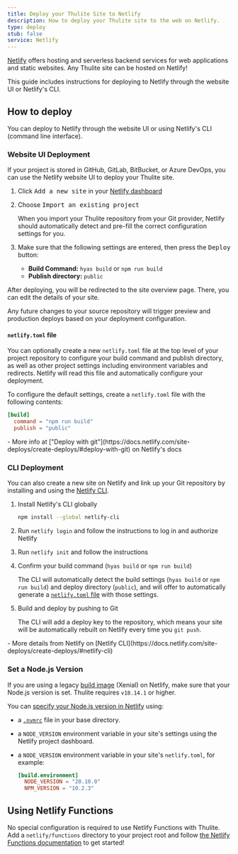 ```yaml
---
title: Deploy your Thulite Site to Netlify
description: How to deploy your Thulite site to the web on Netlify.
type: deploy
stub: false
service: Netlify
---
```


[Netlify](https://netlify.com) offers hosting and serverless backend services for web applications and static websites. Any Thulite site can be hosted on Netlify!

This guide includes instructions for deploying to Netlify through the website UI or Netlify's CLI.

## How to deploy

You can deploy to Netlify through the website UI or using Netlify's CLI (command line interface).

### Website UI Deployment

If your project is stored in GitHub, GitLab, BitBucket, or Azure DevOps, you can use the Netlify website UI to deploy your Thulite site.

1. Click <kbd>Add a new site</kbd> in your [Netlify dashboard](https://app.netlify.com/)

2. Choose <kbd>Import an existing project</kbd>

    When you import your Thulite repository from your Git provider, Netlify should automatically detect and pre-fill the correct configuration settings for you.

3. Make sure that the following settings are entered, then press the <kbd>Deploy</kbd> button:

    - **Build Command:** `hyas build` or `npm run build`
    - **Publish directory:** `public`

 After deploying, you will be redirected to the site overview page. There, you can edit the details of your site.

Any future changes to your source repository will trigger preview and production deploys based on your deployment configuration.

#### `netlify.toml` file

You can optionally create a new `netlify.toml` file at the top level of your project repository to configure your build command and publish directory, as well as other project settings including environment variables and redirects. Netlify will read this file and automatically configure your deployment.

To configure the default settings, create a `netlify.toml` file with the following contents:

```toml
[build]
  command = "npm run build"
  publish = "public"
```

<List emoji="books">
- More info at ["Deploy with git"](https://docs.netlify.com/site-deploys/create-deploys/#deploy-with-git) on Netlify's docs
</List>

### CLI Deployment

You can also create a new site on Netlify and link up your Git repository by installing and using the [Netlify CLI](https://cli.netlify.com/).


1. Install Netlify's CLI globally

    ```bash
    npm install --global netlify-cli
    ```

2. Run `netlify login` and follow the instructions to log in and authorize Netlify
3. Run `netlify init` and follow the instructions
4. Confirm your build command (`hyas build` or `npm run build`)

    The CLI will automatically detect the build settings (`hyas build` or `npm run build`) and deploy directory (`public`), and will offer to automatically generate a [`netlify.toml` file](#netlifytoml-file) with those settings.

5. Build and deploy by pushing to Git

    The CLI will add a deploy key to the repository, which means your site will be automatically rebuilt on Netlify every time you `git push`.

<List emoji="books">
- More details from Netlify on [Netlify CLI](https://docs.netlify.com/site-deploys/create-deploys/#netlify-cli)
</List>

### Set a Node.js Version

If you are using a legacy [build image](https://docs.netlify.com/configure-builds/get-started/#build-image-selection) (Xenial) on Netlify, make sure that your Node.js version is set. Thulite requires `v18.14.1` or higher.

You can [specify your Node.js version in Netlify](https://docs.netlify.com/configure-builds/manage-dependencies/#node-js-and-javascript) using:
- a [`.nvmrc`](https://github.com/nvm-sh/nvm#nvmrc) file in your base directory.
- a `NODE_VERSION` environment variable in your site's settings using the Netlify project dashboard.
- a `NODE_VERSION` environment variable in your site's `netlify.toml`, for example:

    ```toml
    [build.environment]
      NODE_VERSION = "20.10.0"
      NPM_VERSION = "10.2.3"
    ```

## Using Netlify Functions

No special configuration is required to use Netlify Functions with Thulite. Add a `netlify/functions` directory to your project root and follow [the Netlify Functions documentation](https://docs.netlify.com/functions/overview/) to get started!
